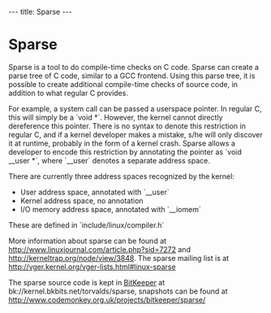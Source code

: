 ---
title: Sparse
---

= Sparse =

Sparse is a tool to do compile-time checks on C code. Sparse can create a parse tree of C code, similar to a GCC frontend. Using this parse tree, it is possible to create additional compile-time checks of source code, in addition to what regular C provides. 

For example, a system call can be passed a userspace pointer. In regular C, this will simply be a `void *`. However, the kernel cannot directly dereference this pointer. There is no syntax to denote this restriction in regular C, and if a kernel developer makes a mistake, s/he will only discover it at runtime, probably in the form of a kernel crash. Sparse allows a developer to encode this restriction by annotating the pointer as `void __user *`, where `__user` denotes a separate address space.

There are currently three address spaces recognized by the kernel:

* User address space, annotated with `__user`
* Kernel address space, no annotation
* I/O memory address space, annotated with `__iomem`

These are defined in `include/linux/compiler.h`

More information about sparse can be found at http://www.linuxjournal.com/article.php?sid=7272 and http://kerneltrap.org/node/view/3848. The sparse mailing list is at http://vger.kernel.org/vger-lists.html#linux-sparse

The sparse source code is kept in [[http://www.bkbits.net/|BitKeeper]] at bk://kernel.bkbits.net/torvalds/sparse, snapshots can be found at http://www.codemonkey.org.uk/projects/bitkeeper/sparse/
